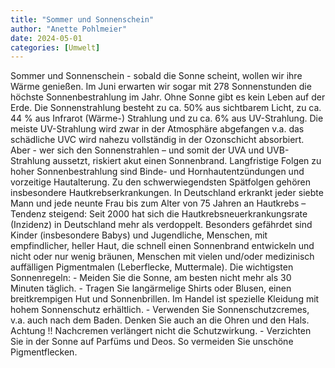 ```yaml
---
title: "Sommer und Sonnenschein"
author: "Anette Pohlmeier"
date: 2024-05-01
categories: [Umwelt]
---
```



Sommer und Sonnenschein - sobald die Sonne scheint, wollen wir ihre Wärme genießen. Im
Juni erwarten wir sogar mit 278 Sonnenstunden die höchste Sonnenbestrahlung im Jahr. Ohne
Sonne gibt es kein Leben auf der Erde. Die Sonnenstrahlung besteht zu ca. 50% aus sichtbarem
Licht, zu ca. 44 % aus Infrarot (Wärme-) Strahlung und zu ca. 6% aus UV-Strahlung.
Die meiste UV-Strahlung wird zwar in der Atmosphäre abgefangen v.a. das schädliche UVC wird
nahezu vollständig in der Ozonschicht absorbiert. Aber - wer sich den Sonnenstrahlen – und somit
der UVA und UVB-Strahlung aussetzt, riskiert akut einen Sonnenbrand. Langfristige Folgen
zu hoher Sonnenbestrahlung sind Binde- und Hornhautentzündungen und vorzeitige Hautalterung.
Zu den schwerwiegendsten Spätfolgen gehören insbesondere Hautkrebserkrankungen. In
Deutschland erkrankt jeder siebte Mann und jede neunte Frau bis zum Alter von 75 Jahren an
Hautkrebs – Tendenz steigend: Seit 2000 hat sich die Hautkrebsneuerkrankungsrate (Inzidenz)
in Deutschland mehr als verdoppelt.
Besonders gefährdet sind Kinder (insbesondere Babys) und Jugendliche, Menschen, mit empfindlicher,
heller Haut, die schnell einen Sonnenbrand entwickeln und nicht oder nur wenig
bräunen, Menschen mit vielen und/oder medizinisch auffälligen Pigmentmalen (Leberflecke,
Muttermale).
Die wichtigsten Sonnenregeln:
- Meiden Sie die Sonne, am besten nicht mehr als 30 Minuten täglich.
- Tragen Sie langärmelige Shirts oder Blusen, einen breitkrempigen Hut und Sonnenbrillen.
Im Handel ist spezielle Kleidung mit hohem Sonnenschutz erhältlich.
- Verwenden Sie Sonnenschutzcremes, v.a. auch nach dem Baden. Denken Sie auch an die
Ohren und den Hals. Achtung !! Nachcremen verlängert nicht die Schutzwirkung.
- Verzichten Sie in der Sonne auf Parfüms und Deos. So vermeiden Sie unschöne Pigmentflecken.
